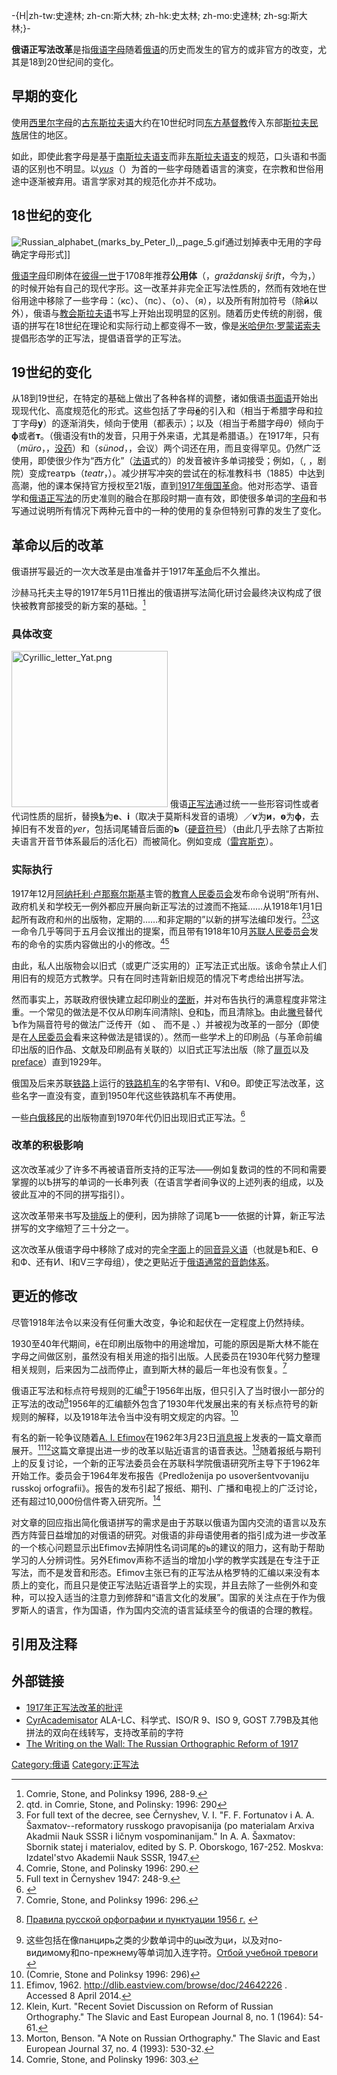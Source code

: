 -{H|zh-tw:史達林; zh-cn:斯大林; zh-hk:史太林; zh-mo:史達林; zh-sg:斯大林;}-
{{IPA notice}}

'''俄语正写法改革'''是指[[俄语字母|俄语字母]]随着[[俄语|俄语]]的历史而发生的官方的或非官方的改变，尤其是18到20世纪间的变化。

== 早期的变化 ==
使用[[西里尔字母|西里尔字母]]的[[古东斯拉夫语|古东斯拉夫语]]大约在10世纪时同[[东方基督教|东方基督教]]传入东部[[斯拉夫民族|斯拉夫民族]]居住的地区。

如此，即使此套字母是基于[[南斯拉夫语支|南斯拉夫语支]]而非[[东斯拉夫语支|东斯拉夫语支]]的规范，口头语和书面语的区别也不明显。以''[[yus|yus]]''（{{Unicode|Ѫ、Ѭ、Ѧ、Ѩ}}）为首的一些字母随着语言的演变，在宗教和世俗用途中逐渐被弃用。语言学家对其的规范化亦并不成功。

== 18世纪的变化 ==
[[File:Russian_alphabet_(marks_by_Peter_I),_page_5.gif|frame]]通过划掉表中无用的字母确定字母形式]]
{{commons|Introduction of the civil Russian alphabet by Peter I|彼得一世推荐的通用俄语字母}}

[[俄语字母|俄语字母]]印刷体在[[彼得一世|彼得一世]]于1708年推荐'''公用体'''（{{lang|ru|гражданскій шрифтъ}}，''graždanskij šrift''，今为{{link-ru|гражданский шрифт|гражданский шрифт}}，{{IPA-ru|ɡrɐʐˈdanskʲɪj ˈʂrʲift|}}）的时候开始有自己的现代字形。这一改革并非完全正写法性质的，然而有效地在世俗用途中移除了一些字母：{{Unicode|[[Ѯ|Ѯ]]}}（кс）、{{Unicode|[[Ѱ|Ѱ]]}}（пс）、{{Unicode|[[Ѡ|Ѡ]]}}（о）、{{Unicode|[[Ѧ|Ѧ]]}}（я），以及所有附加符号（除'''й'''以外），俄语与[[教会斯拉夫语|教会斯拉夫语]]书写上开始出现明显的区别。随着历史传统的削弱，俄语的拼写在18世纪在理论和实际行动上都变得不一致，像是[[米哈伊尔·罗蒙诺索夫|米哈伊尔·罗蒙诺索夫]]提倡形态学的正写法，{{link-en|瓦西里·特列季阿科夫斯基|Vasily Trediakovsky}}提倡语音学的正写法。

== 19世纪的变化 ==
从18到19世纪，在特定的基础上做出了各种各样的调整，诸如俄语[[书面语|书面语]]开始出现现代化、高度规范化的形式。这些包括了字母'''[[ё|ё]]'''的引入和'''{{Unicode|[[ѵ|ѵ]]}}'''（相当于希腊字母'''{{lang|el|υ}}'''和拉丁字母'''y'''）的逐渐消失，倾向于使用'''{{lang|ru|и}}'''（都表示{{IPA|/i/}}）；以及'''{{Unicode|ѳ}}'''（相当于希腊字母''θ''）倾向于'''ф'''或者'''т'''。（俄语没有th的发音，'''{{Unicode|ѳ}}'''只用于外来语，尤其是希腊语。）在1917年，只有{{Unicode|мѵро}}（''müro''，{{IPA|[ˈmʲirə]}}，[[没药|没药]]）和{{Unicode|сѵнодъ}}（''sünod''，{{IPA|[sʲɪˈnot]}}，会议）两个词还在用'''{{Unicode|ѵ}}'''，而且变得罕见。'''{{Unicode|ѳ}}'''仍然广泛使用，即使很少作为“西方化”（[[法语|法语]]式的）的发音被许多单词接受；例如，{{Unicode|ѳеатръ}}（''{{Unicode|ḟeatr}}'', {{IPA|[fʲɪˈatr]}}，剧院）变成театръ（''teatr''，{{IPA|[tʲɪˈatr]}}）。减少拼写冲突的尝试在{{link-en|雅科夫·卡尔洛维奇·格罗特|Yakov Karlovich Grot|格罗特}}的标准教科书（1885）中达到高潮，他的课本保持官方授权至21版，直到[[1917年俄国革命|1917年俄国革命]]。他对形态学、语音学和[[俄语正写法|俄语正写法]]的历史准则的融合在那段时期一直有效，即使很多单词的[[俄语字母|字母]]和书写通过说明所有情况下两种元音中的一种的使用的复杂但特别可靠的{{link-en|拼写法则|spelling rule}}发生了变化。

== 革命以后的改革 ==
{{main|1918年俄语正写法改革}}
俄语拼写最近的一次大改革是由{{link-en|阿列克谢·沙赫马托夫|Aleksey Shakhmatov}}准备并于1917年[[1917年俄国革命|革命]]后不久推出。

沙赫马托夫主导的1917年5月11日推出的俄语拼写法简化研讨会最终决议构成了很快被教育部接受的新方案的基础。<ref>Comrie, Stone, and Polinksy 1996, 288-9.</ref>

=== 具体改变 ===
[[File:Cyrillic_letter_Yat.png|250px]]
俄语[[正写法|正写法]]通过统一一些形容词性或者代词性质的屈折，替换'''[[ѣ|ѣ]]'''为'''е'''、'''і'''（取决于莫斯科发音的语境）／'''ѵ'''为'''и'''，'''ѳ'''为'''ф'''，去掉旧有不发音的''yer''，包括词尾辅音后面的'''ъ'''（[[硬音符号|硬音符号]]）（由此几乎去除了古斯拉夫语言开音节体系最后的活化石）而被简化。例如{{lang|ru|Рыбинскъ}}变成{{lang|ru|Рыбинск}}（[[雷宾斯克|雷宾斯克]]）。

=== 实际执行 ===
1917年12月[[阿纳托利·卢那察尔斯基|阿纳托利·卢那察尔斯基]]主管的[[教育人民委员会|教育人民委员会]]发布命令说明“所有州、政府机关和学校无一例外都应开展向新正写法的过渡而不拖延……从1918年1月1日起所有政府和州的出版物，定期的……和非定期的”以新的拼写法编印发行。<ref>qtd. in Comrie, Stone, and Polinsky: 1996: 290</ref><ref>For full text of the decree, see Černyshev, V. I. "F. F. Fortunatov i A. A. Šaxmatov--reformatory russkogo pravopisanija (po materialam Arxiva Akadmii Nauk SSSR i ličnym vospominanijam." In A. A. Šaxmatov: Sbornik statej i materialov, edited by S. P. Oborskogo, 167-252. Moskva: Izdatel'stvo Akademii Nauk SSSR, 1947.</ref>这一命令几乎等同于五月会议推出的提案，而且带有1918年10月[[苏联人民委员会|苏联人民委员会]]发布的命令的实质内容做出的小的修改。<ref>Comrie, Stone, and Polinsky 1996: 290.</ref><ref>Full text in Černyshev 1947: 248-9.</ref>

由此，私人出版物会以旧式（或更广泛实用的）正写法正式出版。该命令禁止人们用旧有的规范方式教学。只有在同时违背新旧规范的情况下考虑给出拼写法。

然而事实上，苏联政府很快建立起印刷业的[[垄断|垄断]]，并对布告执行的满意程度非常注重。一个常见的做法是不仅从印刷车间清除[[І|І]]、[[Ѳ|Ѳ]]和[[Ѣ|Ѣ]]，而且清除[[Ъ|Ъ]]。由此[[撇号|撇号]]替代Ъ作为隔音符号的做法广泛传开（如 {{lang|ru|подʼём}}、{{lang|ru|адʼютант}} 而不是 {{lang|ru|подъём}}、{{lang|ru|адъютант}}）并被视为改革的一部分（即使是在[[苏联人民委员会|人民委员会]]看来这种做法是错误的）。然而一些学术上的印刷品（与革命前编印出版的旧作品、文献及印刷品有关联的）以旧式正写法出版（除了[[扉页|扉页]]以及[[preface|preface]]）直到1929年。

俄国及后来苏联[[铁路|铁路]]上运行的[[铁路机车|铁路机车]]的名字带有І、Ѵ和Ѳ。即使正写法改革，这些名字一直没有变，直到1950年代这些铁路机车不再使用。

一些[[白俄_(移民)|白俄移民]]的出版物直到1970年代仍旧出现旧式正写法。<ref>{{cite book
 |last1            = Bermel
 |first1           = Neil
 |title            = Linguistic Authority, Language Ideology, and Metaphor: The Czech Orthography Wars
 |url              = https://books.google.com/books?id=_yr7aUucadEC
 |series           = Language, Power and Social Process
 |volume           = 17
 |publisher        = Walter de Gruyter
 |publication-date = 2007
 |page             = 31
 |isbn             = 9783110197662
 |accessdate       = 2014-12-07
 |quote            = [...] the Russian spelling reforms of 1917-1918 were based on proposals drawn up by an imperial commission thirteen years earlier, slightly watered down. However, because they were implemented at time of great social upheaval, these reforms divided Russian literati into two camps. Adherence to the old orthography became a mark of adherence to pre-revolutionary values, and some émigré presses continued to employ the pre-Soviet conventions until the 1970s.
 |archive-date     = 2016-06-29
 |archive-url      = https://web.archive.org/web/20160629173227/https://books.google.com/books?id=_yr7aUucadEC
 |dead-url         = no
}}</ref>

=== 改革的积极影响 ===
这次改革减少了许多不再被语音所支持的正写法——例如复数词的性的不同和需要掌握的以Ѣ拼写的单词的一长串列表（在语言学者间争议的上述列表的组成，以及彼此互冲的不同的拼写指引）。

这次改革带来书写及[[排版|排版]]上的便利，因为排除了词尾Ъ——依据{{link-en|列夫·乌斯宾斯基|Lev Uspensky}}的计算，新正写法拼写的文字缩短了三十分之一。

这次改革从俄语字母中移除了成对的完全[[字面|字面]]上的[[同音异义语|同音异义语]]（也就是Ѣ和Е、Ѳ和Ф、还有И、I和Ѵ三字母组），使之更贴近于[[俄语音韵学|俄语通常的音韵体系]]。

== 更近的修改 ==
尽管1918年法令以来没有任何重大改变，争论和起伏在一定程度上仍然持续。

1930至40年代期间，ё在印刷出版物中的用途增加，可能的原因是斯大林不能在字母之间做区别，虽然没有相关用途的指引出版。人民委员在1930年代努力整理相关规则，后来因为二战而停止，直到斯大林的最后一年也没有恢复。<ref>Comrie, Stone, and Polinksy 1996: 296.</ref>

俄语正写法和标点符号规则的汇编<ref>{{Ru icon}} [http://www.astro.usu.ru/content/source/chair/doc/pravila56_web/default.htm Правила русской орфографии и пунктуации 1956 г.] {{Wayback|url=http://www.astro.usu.ru/content/source/chair/doc/pravila56_web/default.htm |date=20071201042238 }}</ref>于1956年出版，但只引入了当时很小一部分的正写法的改动<ref>这些包括在像панцирь之类的少数单词中的цы改为ци，以及对по-видимому和по-прежнему等单词加入连字符。[http://www.grammatik.narod.ru/reforma.htm Отбой учебной тревоги] {{Wayback|url=http://www.grammatik.narod.ru/reforma.htm |date=20160303193320 }} {{Ru icon}}</ref>1956年的汇编额外包含了1930年代发展出来的有关标点符号的新规则的解释，以及1918年法令当中没有明文规定的内容。<ref>(Comrie, Stone and Polinksy 1996: 296)</ref>

有名的新一轮争议随着[[A._I._Efimov|A. I. Efimov]]在1962年3月23日[[消息报|消息报]]上发表的一篇文章而展开。<ref>Efimov, 1962. http://dlib.eastview.com/browse/doc/24642226 {{Wayback|url=http://dlib.eastview.com/browse/doc/24642226 |date=20150706163016 }}. Accessed 8 April 2014.</ref><ref>Klein, Kurt. "Recent Soviet Discussion on Reform of Russian Orthography." The Slavic and East European Journal 8, no. 1 (1964): 54-61.</ref>这篇文章提出进一步的改革以贴近语言的语音表达。<ref>Morton, Benson. "A Note on Russian Orthography." The Slavic and East European Journal 37, no. 4 (1993): 530-32.</ref>随着报纸与期刊上的反复讨论，一个新的正写法委员会在苏联科学院俄语研究所主导下于1962年开始工作。委员会于1964年发布报告《Predloženija po usoveršentvovaniju russkoj orfografii》。报告的发布引起了报纸、期刊、广播和电视上的广泛讨论，还有超过10,000份信件寄入研究所。<ref>Comrie, Stone, and Polinsky 1996: 303.</ref>

对文章的回应指出简化俄语拼写的需求是由于苏联以俄语为国内交流的语言以及东西方阵营日益增加的对俄语的研究。对俄语的非母语使用者的指引成为进一步改革的一个核心问题显示出Efimov去掉阴性名词词尾的ь的建议的阻力，这有助于帮助学习的人分辨词性。另外Efimov声称不适当的增加小学的教学实践是在专注于正写法，而不是发音和形态。Efimov主张已有的正写法从格罗特的汇编以来没有本质上的变化，而且只是使正写法贴近语音学上的实现，并且去除了一些例外和变种，可以投入适当的注意力到修辞和“语言文化的发展”。国家的关注点在于作为俄罗斯人的语言，作为国语，作为国内交流的语言延续至今的俄语的合理的教程。
<!--
==参见==
* [[Yoficator|Yoficator]]
-->

==引用及注释==
{{Reflist}}

==外部链接==
* [http://www.russportal.ru/index.php?id=oldorth.iljin 1917年正写法改革的批评]{{Wayback|url=http://www.russportal.ru/index.php?id=oldorth.iljin |date=20151003013246 }} {{Ru icon}}
* [http://podolak.net/en/transliteration CyrAcademisator] ALA-LC、科学式、ISO/R 9、ISO 9, GOST 7.79B及其他拼法的双向在线转写，支持改革前的字符
*[http://russiasgreatwar.org/media/culture/orthography.shtml The Writing on the Wall: The Russian Orthographic Reform of 1917]{{Wayback|url=http://russiasgreatwar.org/media/culture/orthography.shtml |date=20151018141011 }}

[[Category:俄语|Category:俄语]]
[[Category:正写法|Category:正写法]]